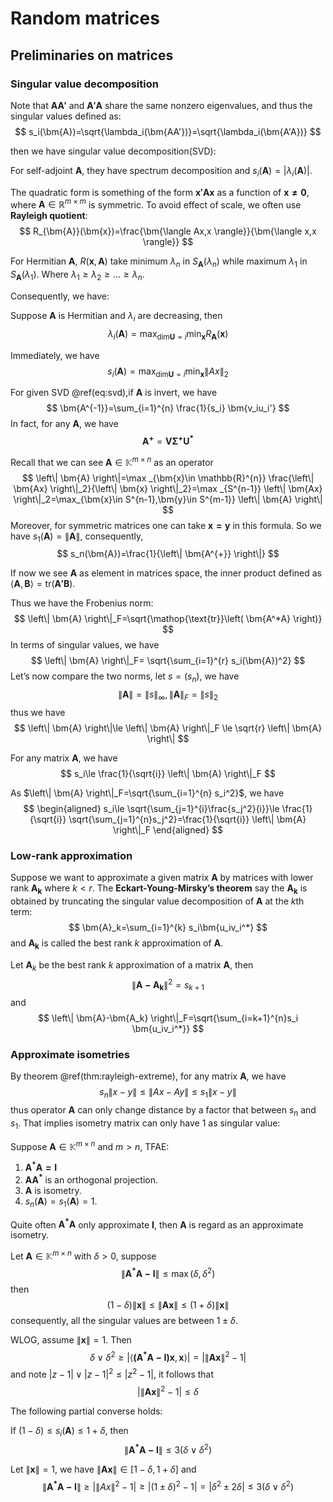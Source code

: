 # Random matrices

## Preliminaries on matrices

### Singular value decomposition


Note that $\bm{AA'}$ and $\bm{A'A}$ share the same nonzero eigenvalues, and thus the singular values defined as:
$$
    s_i(\bm{A})=\sqrt{\lambda_i(\bm{AA'})}=\sqrt{\lambda_i(\bm{A'A})}
$$

then we have singular value decomposition(SVD):

\begin{equation}
    \bm{A}=\sum_{i=1}^{n} s_i \bm{u_i v_i'}=\bm{U\Sigma V^*}
(\#eq:svd)
\end{equation}

For self-adjoint $\bm{A}$, they have spectrum decomposition and $s_i(\bm{A})=\left| \lambda_i(\bm{A}) \right|$.

The quadratic form is something of the form $\bm{x'Ax}$ as a function of $\bm{x\neq 0}$, where $\bm{A}\in \mathbb{R}^{m\times m}$ is symmetric. To avoid effect of scale, we often use **Rayleigh quotient**:
$$
R_{\bm{A}}(\bm{x})=\frac{\bm{\langle Ax,x \rangle}}{\bm{\langle x,x \rangle}}
$$

::: {.theorem #rayleigh-extreme name=""}

For Hermitian $\bm{A}$, $R(\bm{x},\bm{A})$ take minimum  $\lambda_n$ in $S_{\bm{A}}(\lambda_n)$ while maximum $\lambda_1$ in $S_{\bm{A}}(\lambda_1)$. Where $\lambda_1 \ge \lambda_2 \ge \dots \ge \lambda_n$.

:::

Consequently, we have:

::: {.theorem #courant-fischer name="Courant–Fischer min–max theorem"}

Suppose $\bm{A}$ is Hermitian and $\lambda_i$ are decreasing, then
$$
\lambda_i(\bm{A})=\max_{\mathop{\text{dim}} \bm{U}=i} \min_{\bm{x}} R_{\bm{A}}(\bm{x})
$$

:::

Immediately, we have
$$
s_i(\bm{A})=
\max_{\mathop{\text{dim}} \bm{U}=i} \min_{\bm{x}} \left\| Ax \right\|_2
$$

::: {.proposition  name=""}

For given SVD \@ref(eq:svd),if $\bm{A}$ is invert, we have
$$
\bm{A^{-1}}=\sum_{i=1}^{n} \frac{1}{s_i} \bm{v_iu_i'}
$$
In fact, for any $\bm{A}$, we have
$$
\bm{A^{+}}=\bm{V\Sigma^+ U^*}
$$

:::

Recall that we can see $\bm{A}\in \mathbb{K}^{m \times n}$ as an operator
$$
\left\| \bm{A} \right\|=\max _{\bm{x}\in \mathbb{R}^{n}} \frac{\left\| \bm{Ax} \right\|_2}{\left\| \bm{x} \right\|_2}=\max _{S^{n-1}} \left\| \bm{Ax} \right\|_2=\max_{\bm{x}\in S^{n-1},\bm{y}\in S^{m-1}} \left\| \bm{A} \right\|
$$
Moreover, for symmetric matrices one can take $\bm{x=y}$ in this formula. So we have $s_1(\bm{A})=\left\| \bm{A} \right\|$, consequently,
$$
s_n(\bm{A})=\frac{1}{\left\| \bm{A^{+}} \right\|}
$$

If now we see $\bm{A}$ as element in matrices space, the inner product defined as $\langle \bm{A},\bm{B} \rangle=\mathop{\text{tr}}\left( \bm{A'B} \right)$.

Thus we have the Frobenius norm:
$$
\left\| \bm{A} \right\|_F=\sqrt{\mathop{\text{tr}}\left( \bm{A^*A} \right)}
$$
In terms of singular values, we have
$$
\left\| \bm{A} \right\|_F=
\sqrt{\sum_{i=1}^{r} s_i(\bm{A})^2}
$$
Let's now compare the two norms, let $s=(s_n)$, we have
$$
\left\| \bm{A} \right\|=\left\| s \right\|_{\infty}, \left\| \bm{A} \right\|_{F}=\left\| s \right\|_2
$$
thus we have
$$
\left\| \bm{A} \right\|\le \left\| \bm{A} \right\|_F \le \sqrt{r} \left\| \bm{A} \right\|
$$

::: {.proposition  name=""}

For any matrix $\bm{A}$, we have
$$
s_i\le \frac{1}{\sqrt{i}} \left\| \bm{A} \right\|_F
$$


:::


:::: {.proof}

As $\left\| \bm{A} \right\|_F=\sqrt{\sum_{i=1}^{n} s_i^2}$, we have
$$
\begin{aligned}
    s_i\le \sqrt{\sum_{j=1}^{i}\frac{s_j^2}{i}}\le \frac{1}{\sqrt{i}} \sqrt{\sum_{j=1}^{n}s_j^2}=\frac{1}{\sqrt{i}} \left\| \bm{A} \right\|_F
\end{aligned}
$$

::::

### Low-rank approximation

Suppose we want to approximate a given matrix $\bm{A}$ by matrices with lower rank $\bm{A_k}$ where $k<r$. The **Eckart-Young-Mirsky’s theorem** say the $\bm{A_k}$ is obtained by truncating the singular value decomposition of $\bm{A}$ at the $k$th term:
$$
\bm{A}_k=\sum_{i=1}^{k} s_i\bm{u_iv_i^*}
$$
and $\bm{A_k}$ is called the best rank $k$ approximation of $\bm{A}$.


::: {.proposition  name="Best rank $k$ approximation"}

Let $\bm{A}_k$ be the best rank $k$ approximation of a matrix $\bm{A}$, then
$$
\left\| \bm{A-A_k} \right\|^2=s_{k+1}
$$
and
$$
\left\| \bm{A}-\bm{A_k} \right\|_F=\sqrt{\sum_{i=k+1}^{n}s_i \bm{u_iv_i^*}}
$$

:::


### Approximate isometries

By theorem \@ref(thm:rayleigh-extreme), for any matrix $\bm{A}$, we have
$$
s_{n} \left\| x-y \right\|\le \left\| Ax-Ay \right\|\le s_1 \left\| x-y \right\|
$$
thus operator $\bm{A}$ can only change distance by a factor that between $s_n$ and $s_1$. That implies isometry matrix can only have $1$ as singular value: 

::: {.proposition #isometries name="Isometries"}

Suppose $\bm{A}\in \mathbb{K}^{m\times n}$ and $m>n$, TFAE:

1.  $\bm{A^*A=I}$
2.  $\bm{AA^*}$ is an orthogonal projection.
3.  $\bm{A}$ is isometry.
4.  $s_n(\bm{A})=s_1(\bm{A})=1$.

:::

Quite often $\bm{A^*A}$ only approximate $\bm{I}$, then $\bm{A}$ is regard as an approximate isometry.


::: {.lemma #approximate-isometry name="Approximate isometries"}

Let $\bm{A}\in \mathbb{K}^{m\times n}$ with $\delta>0$, suppose
$$
\left\| \bm{A^*A-I} \right\|\le \max (\delta,\delta^2)
$$
then
$$
(1-\delta) \left\| \bm{x} \right\|\le \left\| \bm{Ax} \right\|\le (1+\delta) \left\| \bm{x} \right\|
$$
consequently, all the singular values are between $1\pm \delta$.

:::


:::: {.proof}

WLOG, assume $\left\| \bm{x} \right\|=1$. Then
$$
\delta \lor \delta^2\ge \left| \langle \bm{(A^*A-I)x},\bm{x} \rangle \right|=\left| \left\| \bm{Ax} \right\|^2-1 \right|
$$
and note $\left| z-1 \right|\lor \left| z-1 \right|^2 \le \left| z^2-1 \right|$, it follows that
$$
\left| \left\| \bm{Ax} \right\|^2-1 \right|\le \delta
$$

::::

The following partial converse holds:


::: {.proposition  name=""}

If $(1-\delta)\le s_i(\bm{A})\le 1+\delta$, then
$$
\left\| \bm{A^*A-I} \right\|\le 3 \left( \delta \lor \delta^2 \right)
$$

:::


:::: {.proof}

Let $\left\| \bm{x} \right\|=1$, we have $\left\| \bm{Ax} \right\|\in [1-\delta,1+\delta]$ and
$$
\left\| \bm{A^*A-I} \right\|\ge \left| \left\| Ax \right\|^2-1 \right|\ge \left| (1\pm \delta)^2-1 \right|=\left| \delta^2\pm 2\delta \right|\le 3 (\delta \lor \delta^2)
$$

::::



